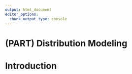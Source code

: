 ```yaml
---
output: html_document
editor_options: 
  chunk_output_type: console
---
```


# (PART) Distribution Modeling {-}

# Introduction {#model-intro}